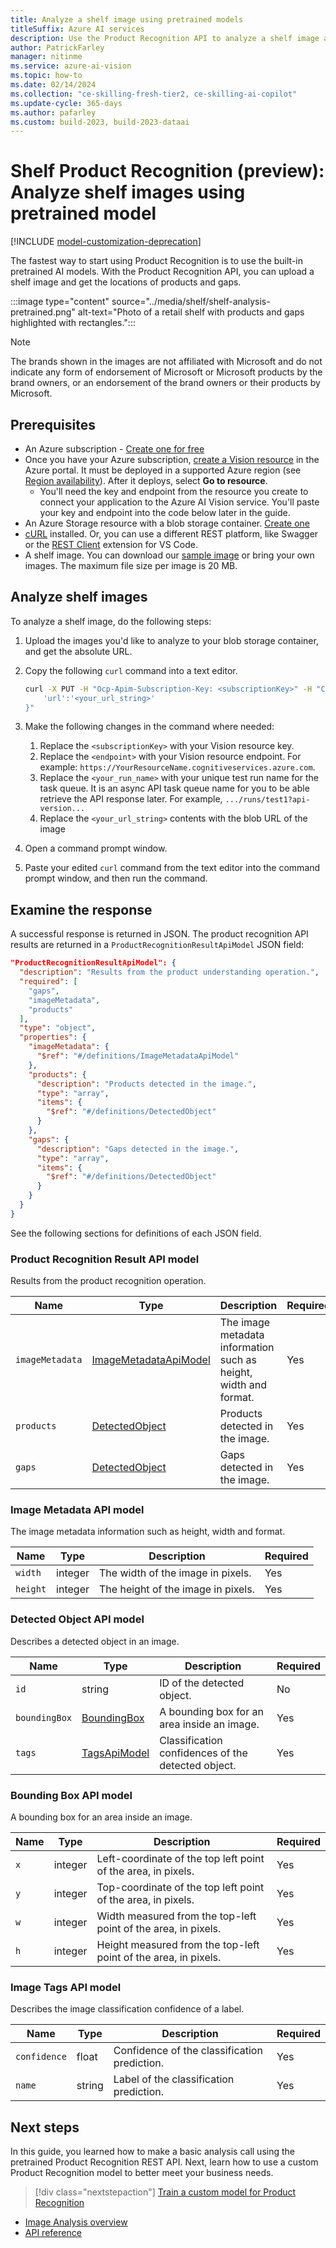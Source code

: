 ```yaml
---
title: Analyze a shelf image using pretrained models
titleSuffix: Azure AI services
description: Use the Product Recognition API to analyze a shelf image and receive rich product data.
author: PatrickFarley
manager: nitinme
ms.service: azure-ai-vision
ms.topic: how-to
ms.date: 02/14/2024
ms.collection: "ce-skilling-fresh-tier2, ce-skilling-ai-copilot"
ms.update-cycle: 365-days
ms.author: pafarley
ms.custom: build-2023, build-2023-dataai
---
```


# Shelf Product Recognition (preview): Analyze shelf images using pretrained model

[!INCLUDE [model-customization-deprecation](../includes/model-customization-deprecation.md)]

The fastest way to start using Product Recognition is to use the built-in pretrained AI models. With the Product Recognition API, you can upload a shelf image and get the locations of products and gaps.

:::image type="content" source="../media/shelf/shelf-analysis-pretrained.png" alt-text="Photo of a retail shelf with products and gaps highlighted with rectangles.":::

> [!NOTE]
> The brands shown in the images are not affiliated with Microsoft and do not indicate any form of endorsement of Microsoft or Microsoft products by the brand owners, or an endorsement of the brand owners or their products by Microsoft.

## Prerequisites
* An Azure subscription - [Create one for free](https://azure.microsoft.com/free/cognitive-services/) 
* Once you have your Azure subscription, <a href="https://portal.azure.com/#create/Microsoft.CognitiveServicesComputerVision"  title="create a Vision resource"  target="_blank">create a Vision resource</a> in the Azure portal. It must be deployed in a supported Azure region (see [Region availability](./../overview-image-analysis.md#region-availability)). After it deploys, select **Go to resource**.
  * You'll need the key and endpoint from the resource you create to connect your application to the Azure AI Vision service. You'll paste your key and endpoint into the code below later in the guide.
* An Azure Storage resource with a blob storage container. [Create one](/azure/storage/common/storage-account-create?tabs=azure-portal)
* [cURL](https://curl.haxx.se/) installed. Or, you can use a different REST platform, like Swagger or the [REST Client](https://marketplace.visualstudio.com/items?itemName=humao.rest-client) extension for VS Code.
* A shelf image. You can download our [sample image](https://github.com/Azure-Samples/cognitive-services-sample-data-files/blob/master/ComputerVision/shelf-analysis/shelf.png) or bring your own images. The maximum file size per image is 20 MB.

## Analyze shelf images

To analyze a shelf image, do the following steps:

1. Upload the images you'd like to analyze to your blob storage container, and get the absolute URL.
1. Copy the following `curl` command into a text editor.

    ```bash
    curl -X PUT -H "Ocp-Apim-Subscription-Key: <subscriptionKey>" -H "Content-Type: application/json" "<endpoint>/computervision/productrecognition/ms-pretrained-product-detection/runs/<your_run_name>?api-version=2023-04-01-preview" -d "{
        'url':'<your_url_string>'
    }"
    ```
1. Make the following changes in the command where needed:
    1. Replace the `<subscriptionKey>` with your Vision resource key.
    1. Replace the `<endpoint>` with your Vision resource endpoint. For example: `https://YourResourceName.cognitiveservices.azure.com`.
    2. Replace the `<your_run_name>` with your unique test run name for the task queue. It is an async API task queue name for you to be able retrieve the API response later. For example, `.../runs/test1?api-version...`
    1. Replace the `<your_url_string>` contents with the blob URL of the image
1. Open a command prompt window.
1. Paste your edited `curl` command from the text editor into the command prompt window, and then run the command.


## Examine the response

A successful response is returned in JSON. The product recognition API results are returned in a `ProductRecognitionResultApiModel` JSON field:

```json
"ProductRecognitionResultApiModel": {
  "description": "Results from the product understanding operation.",
  "required": [
    "gaps",
    "imageMetadata",
    "products"
  ],
  "type": "object",
  "properties": {
    "imageMetadata": {
      "$ref": "#/definitions/ImageMetadataApiModel"
    },
    "products": {
      "description": "Products detected in the image.",
      "type": "array",
      "items": {
        "$ref": "#/definitions/DetectedObject"
      }
    },
    "gaps": {
      "description": "Gaps detected in the image.",
      "type": "array",
      "items": {
        "$ref": "#/definitions/DetectedObject"
      }
    }
  }
}
```

See the following sections for definitions of each JSON field.

### Product Recognition Result API model

Results from the product recognition operation.

| Name | Type | Description | Required |
| ---- | ---- | ----------- | -------- |
| `imageMetadata` | [ImageMetadataApiModel](#image-metadata-api-model) | The image metadata information such as height, width and format. | Yes |
| `products` |[DetectedObject](#detected-object-api-model) | Products detected in the image. | Yes |
| `gaps` | [DetectedObject](#detected-object-api-model) | Gaps detected in the image. | Yes |

### Image Metadata API model

The image metadata information such as height, width and format.

| Name | Type | Description | Required |
| ---- | ---- | ----------- | -------- |
| `width` | integer | The width of the image in pixels. | Yes |
| `height` | integer | The height of the image in pixels. | Yes |

### Detected Object API model

Describes a detected object in an image.

| Name | Type | Description | Required |
| ---- | ---- | ----------- | -------- |
| `id` | string | ID of the detected object. | No |
| `boundingBox` | [BoundingBox](#bounding-box-api-model) | A bounding box for an area inside an image. | Yes |
| `tags` | [TagsApiModel](#image-tags-api-model) | Classification confidences of the detected object. | Yes |

### Bounding Box API model

A bounding box for an area inside an image.

| Name | Type | Description | Required |
| ---- | ---- | ----------- | -------- |
| `x` | integer | Left-coordinate of the top left point of the area, in pixels. | Yes |
| `y` | integer | Top-coordinate of the top left point of the area, in pixels. | Yes |
| `w` | integer | Width measured from the top-left point of the area, in pixels. | Yes |
| `h` | integer | Height measured from the top-left point of the area, in pixels. | Yes |

### Image Tags API model

Describes the image classification confidence of a label.

| Name | Type | Description | Required |
| ---- | ---- | ----------- | -------- |
| `confidence` | float | Confidence of the classification prediction. | Yes |
| `name` | string | Label of the classification prediction. | Yes |

## Next steps

In this guide, you learned how to make a basic analysis call using the pretrained Product Recognition REST API. Next, learn how to use a custom Product Recognition model to better meet your business needs.

> [!div class="nextstepaction"]
> [Train a custom model for Product Recognition](../how-to/shelf-model-customization.md)

* [Image Analysis overview](../overview-image-analysis.md)
* [API reference](/rest/api/computervision/operation-groups?view=rest-computervision-2023-04-01-preview)
